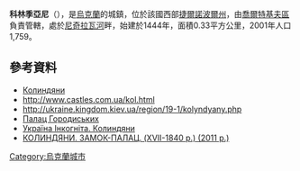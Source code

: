 {{coord|48|57|55|N|25|56|54|E|scale:30000|display=title}}

'''科林季亞尼'''（{{lang-uk|Колиндяни}}），是[[烏克蘭|烏克蘭]]的城鎮，位於該國西部[[捷爾諾波爾州|捷爾諾波爾州]]，由[[喬爾特基夫區|喬爾特基夫區]]負責管轄，處於[[尼奇拉瓦河|尼奇拉瓦河]]畔，始建於1444年，面積0.33平方公里，2001年人口1,759。

==參考資料==
* [http://gska2.rada.gov.ua/pls/z7502/A005?rdat1=11.04.2015&rf7571=31895 Колиндяни]{{dead link|date=2018年4月 |bot=InternetArchiveBot |fix-attempted=yes }}
* http://www.castles.com.ua/kol.html
* http://ukraine.kingdom.kiev.ua/region/19-1/kolyndyany.php
* [http://spadok.org/index.php?option=com_mtree&task=viewlink&link_id=758&Itemid=81 Палац Городиських]{{dead link|date=2018年4月 |bot=InternetArchiveBot |fix-attempted=yes }}
* [http://ukrainaincognita.com/zamky-ta-fortetsi/kolyndyany Україна Інкогніта. Колиндяни]
* [http://castlesua.jimdo.com/%D1%82%D0%B5%D1%80%D0%BD%D0%BE%D0%BF%D1%96%D0%BB%D1%8C%D1%81%D1%8C%D0%BA%D0%B0-%D0%BE%D0%B1%D0%BB%D0%B0%D1%81%D1%82%D1%8C/%D0%BA%D0%BE%D0%BB%D0%B8%D0%BD%D0%B4%D1%8F%D0%BD%D0%B8-%D0%B7%D0%B0%D0%BC%D0%BE%D0%BA/ КОЛИНДЯНИ. ЗАМОК-ПАЛАЦ. (XVII-1840 р.) (2011 р.)]

{{Ukraine-geo-stub}}
[[Category:烏克蘭城市|Category:烏克蘭城市]]